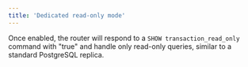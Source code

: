 ```yaml
---
title: 'Dedicated read-only mode'
---
```


Once enabled, the router will respond to a `SHOW transaction_read_only` command with "true" and handle only read-only queries, similar to a standard PostgreSQL replica.